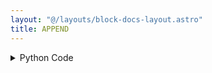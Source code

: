 ```yaml
---
layout: "@/layouts/block-docs-layout.astro"
title: APPEND
---
```



<PythonDocsDisplay docstring={docstring} />

<details>
<summary>Python Code</summary>
```python
from numpy import append
from flojoy import flojoy, OrderedPair, Matrix, DataFrame, Vector, Scalar


@flojoy
def APPEND(
    primary_dp: OrderedPair | Matrix | DataFrame | Scalar | Vector,
    secondary_dp: OrderedPair | Matrix | DataFrame | Scalar | Vector,
) -> OrderedPair | Matrix | DataFrame | Vector:
    """The APPEND node appends a single data point to an array.

    The large array must be passed to the bottom "array" connection.

    For ordered pair, the single point must have a shape of 1 (or (1,)).

    Inputs
    ------
    primary_dp : OrderedPair|Vector|Scalar|Matrix|DataFrame
        Input that ends up "on top" of the resulting DataContainer.
    secondary_dp : OrderedPair|Vector|Scalar|Matrix|DataFrame
        Input that ends up "on the bottom" of the resulting DataContainer.

    Returns
    -------
    OrderedPair, Matrix, DataFrame, Vector
    """

    if isinstance(primary_dp, OrderedPair) and isinstance(secondary_dp, OrderedPair):
        x0 = primary_dp.x
        y0 = primary_dp.y

        x1 = secondary_dp.x
        y1 = secondary_dp.y

        if y1.shape[0] != 1:
            raise ValueError(
                (
                    "To append, APPEND node the requires the non-array "
                    "input to have a single point. "
                    f"The data passed has a shape of: {y1.shape}"
                )
            )

        x = append(x0, x1)
        y = append(y0, y1)
        return OrderedPair(x=x, y=y)

    elif isinstance(primary_dp, Matrix) and isinstance(secondary_dp, Matrix):
        m0 = primary_dp.m
        m1 = secondary_dp.m

        m = append(m0, m1, axis=0)
        return Matrix(m=m)

    elif isinstance(primary_dp, Vector) and isinstance(secondary_dp, Vector):
        v0 = primary_dp.v
        v1 = secondary_dp.v

        v = append(v0, v1, axis=0)
        return Vector(v=v)

    elif isinstance(primary_dp, Vector) and isinstance(secondary_dp, Scalar):
        v0 = primary_dp.v
        v1 = secondary_dp.c

        v = append(v0, [v1], axis=0)
        return Vector(v=v)

    elif isinstance(primary_dp, Scalar) and isinstance(secondary_dp, Scalar):
        c0 = primary_dp.c
        c1 = secondary_dp.c

        v = append([c0], [c1], axis=0)
        return Vector(v=v)

    else:
        raise ValueError(
            (
                "The APPEND node requires the two inputs to be the same type. "
                f"The types passed were: {type(primary_dp)} and {type(secondary_dp)}"
            )
        )

```
[Find this Flojoy Block on GitHub](https://github.com/flojoy-ai/blocks/blob/main/blocks/LOGIC_GATES/LOOPS/APPEND/APPEND.py)
</details>

## Example

<GetHelpWidget />

<AppDisplay app={app} blockName="APPEND" client:visible />

In this example, `LINSPACE` and `RAND` generate an ordered pair with random y values. 

This array is then passed a loop which uses the `APPEND` node to append a new random y value to the ordered pair.

The `SCATTER` node is updated each loop showing how the `APPEND` node works,

